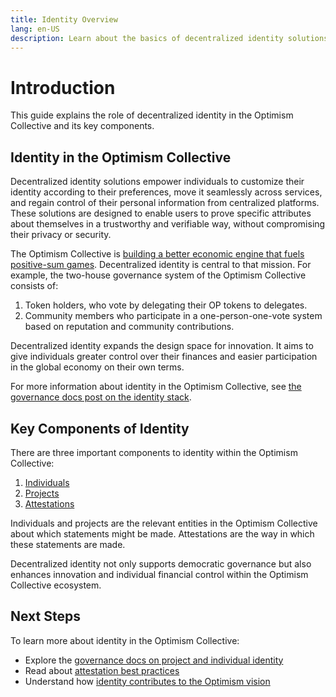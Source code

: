 ```yaml
---
title: Identity Overview
lang: en-US
description: Learn about the basics of decentralized identity solutions.
---
```



# Introduction

This guide explains the role of decentralized identity in the Optimism Collective and its key components.


## Identity in the Optimism Collective

Decentralized identity solutions empower individuals to customize their identity according to their preferences, move it seamlessly across services, and regain control of their personal information from centralized platforms. These solutions are designed to enable users to prove specific attributes about themselves in a trustworthy and verifiable way, without compromising their privacy or security.

The Optimism Collective is [building a better economic engine that fuels positive-sum games](https://www.optimism.io/vision). Decentralized identity is central to that mission. For example, the two-house governance system of the Optimism Collective consists of:

1.  Token holders, who vote by delegating their OP tokens to delegates.
2.  Community members who participate in a one-person-one-vote system based on reputation and community contributions.

Decentralized identity expands the design space for innovation. It aims to give individuals greater control over their finances and easier participation in the global economy on their own terms.

For more information about identity in the Optimism Collective, see [the governance docs post on the identity stack](https://community.optimism.io/docs/identity/project-and-individual-identity-in-the-collective/).

## Key Components of Identity

There are three important components to identity within the Optimism Collective:

1.  [Individuals](https://community.optimism.io/docs/identity/project-and-individual-identity-in-the-collective/#people-and-projects)
2.  [Projects](https://community.optimism.io/docs/identity/project-and-individual-identity-in-the-collective/#people)
3.  [Attestations](https://community.optimism.io/docs/identity/attestations-best-practices/)

Individuals and projects are the relevant entities in the Optimism Collective about which statements might be made. Attestations are the way in which these statements are made.

<Callout type="info">
    Decentralized identity not only supports democratic governance but also enhances innovation and individual financial control within the Optimism Collective ecosystem.
</Callout>

## Next Steps

To learn more about identity in the Optimism Collective:

*   Explore the [governance docs on project and individual identity](https://community.optimism.io/docs/identity/project-and-individual-identity-in-the-collective/)
*   Read about [attestation best practices](https://community.optimism.io/docs/identity/attestations-best-practices/)
*   Understand how [identity contributes to the Optimism vision](https://www.optimism.io/vision)
